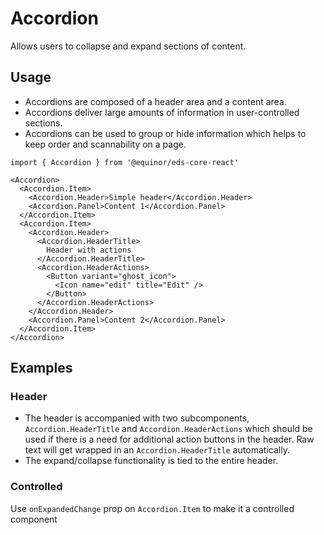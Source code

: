 
# Accordion

Allows users to collapse and expand sections of content.

<Links 
    ariaUrl="https://www.w3.org/WAI/ARIA/apg/patterns/accordion/"
    figmaUrl="https://www.figma.com/file/0bGXR2sCwMVSDNyyzu5BXrO5/UI%E2%80%94User-Interface?node-id=17837%3A125"
    documentationUrl="https://eds.equinor.com/0b0c666ab/p/3706ca-accordion/b/43756f"
    sourceUrl="https://github.com/equinor/design-system/blob/develop/packages/eds-core-react/src/components/Accordion/Accordion.tsx"
    npmUrl="https://www.npmjs.com/package/@equinor/eds-core-react"
/>

<Story id="surfaces-accordion--introduction" />
<PropsTable />

## Usage

<ul>
    <li>Accordions are composed of a header area and a content area.</li>
    <li>Accordions deliver large amounts of information in user-controlled sections.</li>
    <li>Accordions can be used to group or hide information which helps to keep order and scannability on a page.</li>
</ul>

```tsx
import { Accordion } from '@equinor/eds-core-react'

<Accordion>
  <Accordion.Item>
    <Accordion.Header>Simple header</Accordion.Header>
    <Accordion.Panel>Content 1</Accordion.Panel>
  </Accordion.Item>
  <Accordion.Item>
    <Accordion.Header>
      <Accordion.HeaderTitle>
        Header with actions
      </Accordion.HeaderTitle>
      <Accordion.HeaderActions>
        <Button variant="ghost_icon">
          <Icon name="edit" title="Edit" />
        </Button>
      </Accordion.HeaderActions>
    </Accordion.Header>
    <Accordion.Panel>Content 2</Accordion.Panel>
  </Accordion.Item>
</Accordion>
```

## Examples

### Header

<ul>
    <li>The header is accompanied with two subcomponents, <code>Accordion.HeaderTitle</code> and 
    <code>Accordion.HeaderActions</code> which should be used if there is a need
     for additional action buttons in the header. Raw text will get wrapped 
     in an <code>Accordion.HeaderTitle</code> automatically.</li>
    <li>The expand/collapse functionality is tied to the entire header.</li>
</ul>

<Story id="surfaces-accordion--header" />

### Controlled

Use `onExpandedChange` prop on `Accordion.Item` to make it a controlled component
<Story id="surfaces-accordion--controlled" />

<!--Re-enable once compact has been implemented for Accordion-->
<!--### Compact

Compact `Accordion` using `EdsProvider`

<Story id="surfaces-accordion--compact" />-->
